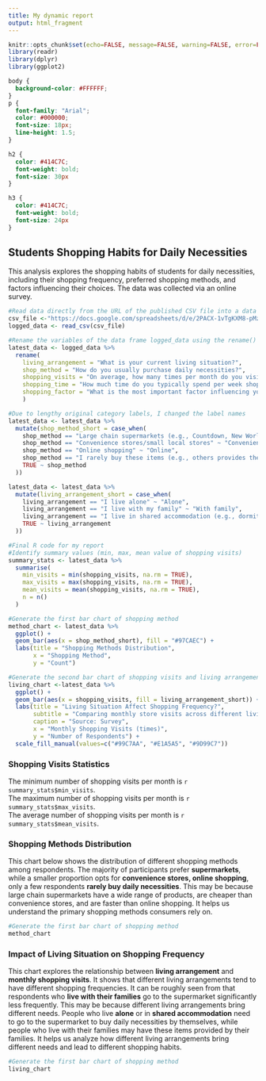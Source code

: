 ```yaml
---
title: My dynamic report
output: html_fragment
---
```


```r
knitr::opts_chunk$set(echo=FALSE, message=FALSE, warning=FALSE, error=FALSE)
library(readr)
library(dplyr)
library(ggplot2)
```

```css
body {
  background-color: #FFFFFF;
}
p {
  font-family: "Arial";
  color: #000000;
  font-size: 18px;
  line-height: 1.5;
}

h2 {
  color: #414C7C;
  font-weight: bold;
  font-size: 30px
}

h3 {
  color: #414C7C;
  font-weight: bold;
  font-size: 24px
}

```

## Students Shopping Habits for Daily Necessities

This analysis explores the shopping habits of students for daily necessities, including their shopping frequency, preferred shopping methods, and factors influencing their choices. The data was collected via an online survey.

```r
#Read data directly from the URL of the published CSV file into a data frame called logged_data
csv_file <-"https://docs.google.com/spreadsheets/d/e/2PACX-1vTgKXM8-pMzTxTZcv4w5E9vnERlE8-cwIKE-nKOMwwTTj_cC9a92n0MhwR1Y3V7Bt-3FY9yddFN6b3L/pub?gid=868269455&single=true&output=csv"
logged_data <- read_csv(csv_file) 

#Rename the variables of the data frame logged_data using the rename() function, as part of creating a new data frame named latest_data
latest_data <- logged_data %>%
  rename(
    living_arrangement = "What is your current living situation?",
    shop_method = "How do you usually purchase daily necessities?",
    shopping_visits = "On average, how many times per month do you visit a physical store for daily necessities? （Enter a number between 0 and 30)",
    shopping_time = "How much time do you typically spend per week shopping for daily necessities (include online shopping)?",
    shopping_factor = "What is the most important factor influencing your shopping decisions on where you shop?"
    )

#Due to lengthy original category labels, I changed the label names
latest_data <- latest_data %>%
  mutate(shop_method_short = case_when(
    shop_method == "Large chain supermarkets (e.g., Countdown, New World)" ~ "Supermarkets",
    shop_method == "Convenience stores/small local stores" ~ "Convenience stores",
    shop_method == "Online shopping" ~ "Online",
    shop_method == "I rarely buy these items (e.g., others provides these items for me)" ~ "Rarely buy",
    TRUE ~ shop_method
  ))

latest_data <- latest_data %>%
  mutate(living_arrangement_short = case_when(
    living_arrangement == "I live alone" ~ "Alone",
    living_arrangement == "I live with my family" ~ "With family",
    living_arrangement == "I live in shared accommodation (e.g., dormitory, shared apartment)" ~ "Shared",
    TRUE ~ living_arrangement
  ))

#Final R code for my report
#Identify summary values (min, max, mean value of shopping visits) 
summary_stats <- latest_data %>%
  summarise(
    min_visits = min(shopping_visits, na.rm = TRUE),
    max_visits = max(shopping_visits, na.rm = TRUE),
    mean_visits = mean(shopping_visits, na.rm = TRUE),
    n = n()
  )

#Generate the first bar chart of shopping method
method_chart <- latest_data %>%
  ggplot() +
  geom_bar(aes(x = shop_method_short), fill = "#97CAEC") +
  labs(title = "Shopping Methods Distribution",
       x = "Shopping Method",
       y = "Count")

#Generate the second bar chart of shopping visits and living arrangement
living_chart <-latest_data %>%
  ggplot() +
  geom_bar(aes(x = shopping_visits, fill = living_arrangement_short)) +
  labs(title = "Living Situation Affect Shopping Frequency?",
       subtitle = "Comparing monthly store visits across different living arrangements",
       caption = "Source: Survey",
       x = "Monthly Shopping Visits (times)",
       y = "Number of Respondents") +
  scale_fill_manual(values=c("#99C7AA", "#E1A5A5", "#9D99C7"))

```
### Shopping Visits Statistics

The minimum number of shopping visits per month is `r summary_stats$min_visits`.  
The maximum number of shopping visits per month is `r summary_stats$max_visits`.  
The average number of shopping visits per month is `r summary_stats$mean_visits`.  

### Shopping Methods Distribution  

This chart below shows the distribution of different shopping methods among respondents. The majority of participants prefer **supermarkets**, while a smaller proportion opts for **convenience stores, online shopping**, only a few respondents **rarely buy daily necessities**. This may be because large chain supermarkets have a wide range of products, are cheaper than convenience stores, and are faster than online shopping. It helps us understand the primary shopping methods consumers rely on.

```r
#Generate the first bar chart of shopping method
method_chart
```

### Impact of Living Situation on Shopping Frequency

This chart explores the relationship between **living arrangement** and **monthly shopping visits**. It shows that different living arrangements tend to have different shopping frequencies. It can be roughly seen from that respondents who **live with their families** go to the supermarket significantly less frequently. This may be because different living arrangements bring different needs. People who live **alone** or in **shared accommodation** need to go to the supermarket to buy daily necessities by themselves, while people who live with their families may have these items provided by their families. It helps us analyze how different living arrangements bring different needs and lead to different shopping habits.
  
```r
#Generate the first bar chart of shopping method
living_chart
```